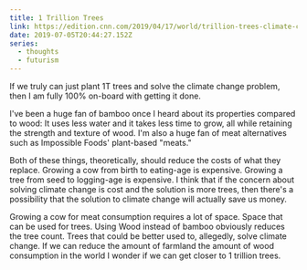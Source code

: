 ```yaml
---
title: 1 Trillion Trees
link: https://edition.cnn.com/2019/04/17/world/trillion-trees-climate-change-intl-scn/index.html
date: 2019-07-05T20:44:27.152Z
series:
  - thoughts
  - futurism
---
```


If we truly can just plant 1T trees and solve the climate change problem,
then I am fully 100% on-board with getting it done.

I've been a huge fan of bamboo once I heard about its properties compared to wood: It uses less water and it takes less time to grow, all while retaining the strength and texture of wood.
I'm also a huge fan of meat alternatives such as Impossible Foods' plant-based "meats."

Both of these things, theoretically, should reduce the costs of what they replace.
Growing a cow from birth to eating-age is expensive.
Growing a tree from seed to logging-age is expensive.
I think that if the concern about solving climate change is cost and the solution is more trees, then there's a possibility that the solution to climate change will actually save us money.

Growing a cow for meat consumption requires a lot of space. Space that can be used for trees. Using Wood instead of bamboo obviously reduces the tree count. Trees that could be better used to, allegedly, solve climate change. If we can reduce the amount of farmland the amount of wood consumption in the world I wonder if we can get closer to 1 trillion trees.

